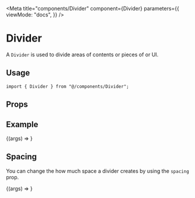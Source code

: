 
<Meta
  title="components/Divider"
  component={Divider}
  parameters={{
    viewMode: "docs",
  }}
/>

# Divider

A `Divider` is used to divide areas of contents or pieces of or UI.

## Usage

```tsx
import { Divider } from "@/components/Divider";
```

## Props

<ArgsTable component={Divider} />

## Example

<Canvas>
  <Story name="Default">{(args) => <Divider {...args} />}</Story>
</Canvas>

## Spacing

You can change the how much space a divider creates by using the `spacing` prop.

<Canvas>
  <Story name="Spacing" args={{ spacing: "small" }}>
    {(args) => <Divider {...args} />}
  </Story>
</Canvas>
